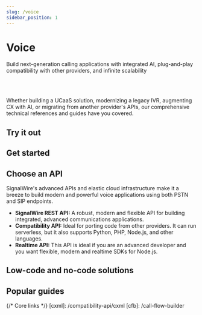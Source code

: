 ---
slug: /voice
sidebar_position: 1
---


# Voice

<Subtitle>Build next-generation calling applications with integrated AI, plug-and-play compatibility with other providers, and infinite scalability</Subtitle>

<br/><br/>

Whether building a UCaaS solution, modernizing a legacy IVR, augmenting CX with AI, or migrating from another provider's APIs, our comprehensive technical references and guides have you covered.

## Try it out

<UseCase/>

## Get started

<LinkCardContainer>
  <LinkCard title="💳 Buy a phone number" description="SignalWire phone numbers in the Dashboard" link="/platform/phone-numbers/getting-started/buying-a-phone-number" />
  <LinkCard title="⚡️ Quickstart with AI" description="Deploy a serverless voice AI Agent and call it over the PSTN in under 5 minutes with SWML" link="/ai/get-started" />
  <LinkCard title="☎️ Make your first phone calls" description="The fundamentals of your first calling app" link="/voice/getting-started/making-and-receiving-phone-calls" />
  <LinkCard title="🚀 Migrate a Twilio application" description="Get started with our Compatibility API" link="/rest/compatibility-api/overview" />
  <LinkCard title="🧩 No-code apps with Call Flow Builder" description="Create a drag-and-drop calling application" link="/call-flow-builder" />
</LinkCardContainer>

## Choose an API

SignalWire's advanced APIs and elastic cloud infrastructure make it a breeze to build modern and powerful voice applications using both PSTN and SIP endpoints. 

- **SignalWire REST API:** A robust, modern and flexible API for building integrated, advanced communications applications.
- **Compatibility API:** Ideal for porting code from other providers. It can run serverless, but it also supports Python, PHP, Node.js, and other languages.
- **Realtime API:** This API is ideal if you are an advanced developer and you want flexible, modern and realtime SDKs for Node.js.

<LinkCardContainer>
  <LinkCard title="SignalWire API" description="High-quality, scalable, and secure voice API" link="/rest/signalwire-rest/overview/" />
  <LinkCard title="Compatibility API & cXML" description="Easily migrate from Twilio and other providers" link="/compatibility-api" />
  <LinkCard title="RELAY Realtime Server SDK" description="Next-gen server telephony applications powered by our RELAY WebSocket API" link="/sdks/reference/realtime-sdk/relay-v4/voice/" />
  <LinkCard title="RELAY Browser SDK" description="Bring telephone capabilities to the browser with our Node.js SDK" link="/sdks/reference/browser-sdk/" />
</LinkCardContainer>

## Low-code and no-code solutions

<LinkCardContainer>
  <LinkCard title="Call Flow Builder" description="Drag-and-drop, no-code call application builder" link="/swml" />
  <LinkCard title="SWML" description="Write realtime, AI-integrated calling applications using simple JSON or YAML scripts" link="/swml" />
</LinkCardContainer>

## Popular guides

<LinkCardContainer>
  <LinkCard title="SIP trunking" description="Route SIP traffic through the SignalWire platform to your PBX system." link="/voice/getting-started/sip/sip-trunking" />
  <LinkCard title="Answering machine detection" description="Setup AMD using our Compatibility API and Node.js." link="/compatibility-api/guides/voice/nodejs/answering-machine-detection" />
  <LinkCard title="Build an Interactive Voice Response (IVR) System" description="Learn how to build an IVR with Node.js." link="/sdks/reference/realtime-sdk/guides/voice/weather-phone/" />
  <LinkCard title="Setting Up a SIP Endpoint" description="This guide will show how you can create a SIP endpoint and register it to a phone number for handling incoming calls." link="/voice/getting-started/sip/set-up-a-signalwire-phone-number-with-a-sip-endpoint" />
  <LinkCard title="Getting Started with SIP" description="Guides that focus on the basic setup for SIP calling." link="/voice/getting-started/sip/set-up-a-signalwire-phone-number-with-a-sip-endpoint" />
</LinkCardContainer>

{/* Core links */}
[cxml]: /compatibility-api/cxml
[cfb]: /call-flow-builder